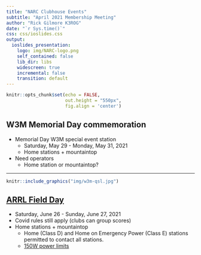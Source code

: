 ```yaml
---
title: "NARC Clubhouse Events"
subtitle: "April 2021 Membership Meeting"
author: "Rick Gilmore K3ROG"
date: "`r Sys.time()`"
css: css/ioslides.css
output:
  ioslides_presentation:
    logo: img/NARC-logo.png
    self_contained: false
    lib_dir: libs
    widescreen: true
    incremental: false
    transition: default
---
```


```r
knitr::opts_chunk$set(echo = FALSE,
                      out.height = "550px",
                      fig.align = 'center')
```

## W3M Memorial Day commemoration

- Memorial Day W3M special event station
    - Saturday, May 29 - Monday, May 31, 2021
    - Home stations + mountaintop
- Need operators
    - Home station or mountaintop?
    
---

```r
knitr::include_graphics("img/w3m-qsl.jpg")
```

## [ARRL Field Day](http://www.arrl.org/field-day)

- Saturday, June 26 - Sunday, June 27, 2021
- Covid rules still apply (clubs can group scores)
- Home stations + mountaintop
    - Home (Class D) and Home on Emergency Power (Class E) stations permitted to contact all stations.
    - [150W power limits](http://www.arrl.org/news/arrl-to-extend-field-day-rule-waivers-from-2020-add-class-d-and-e-power-limit)